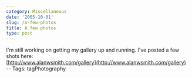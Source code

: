 ```yaml
---
category: Miscellaneous
date: '2005-10-01'
slug: /a-few-photos
title: A few photos
type: post
---
```



I'm still working on getting my gallery up and running. I've posted
a few shots here:  
[http://www.alanwsmith.com/gallery](http://www.alanwsmith.com/gallery)  
-- Tags: tagPhotography
